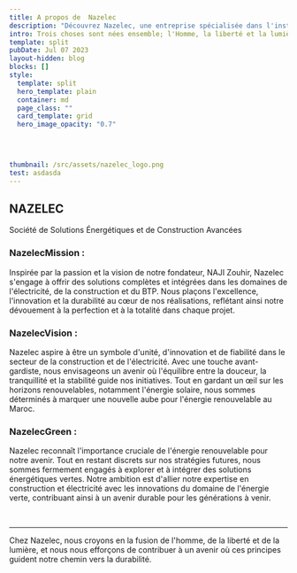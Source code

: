 ```yaml
---
title: A propos de  Nazelec
description: "Découvrez Nazelec, une entreprise spécialisée dans l'installation de panneaux solaires photovoltaïques et thermiques, de pompes à chaleur et de climatisations réversibles."
intro: Trois choses sont nées ensemble; l'Homme, la liberté et la lumière.
template: split
pubDate: Jul 07 2023
layout-hidden: blog
blocks: []
style:
  template: split
  hero_template: plain
  container: md
  page_class: ""
  card_template: grid
  hero_image_opacity: "0.7"


  
  
thumbnail: /src/assets/nazelec_logo.png
test: asdasda
---
```

## NAZELEC 

Société de Solutions Énergétiques et de Construction Avancées

### NazelecMission :
Inspirée par la passion et la vision de notre fondateur, NAJI Zouhir, Nazelec s'engage à offrir des solutions complètes et intégrées dans les domaines de l'électricité, de la construction et du BTP. Nous plaçons l'excellence, l'innovation et la durabilité au cœur de nos réalisations, reflétant ainsi notre dévouement à la perfection et à la totalité dans chaque projet.



### NazelecVision : 
Nazelec aspire à être un symbole d'unité, d'innovation et de fiabilité dans le secteur de la construction et de l'électricité. Avec une touche avant-gardiste, nous envisageons un avenir où l'équilibre entre la douceur, la tranquillité et la stabilité guide nos initiatives. Tout en gardant un œil sur les horizons renouvelables, notamment l'énergie solaire, nous sommes déterminés à marquer une nouvelle aube pour l'énergie renouvelable au Maroc.

### NazelecGreen :
Nazelec reconnaît l'importance cruciale de l'énergie renouvelable pour notre avenir. Tout en restant discrets sur nos stratégies futures, nous sommes fermement engagés à explorer et à intégrer des solutions énergétiques vertes. Notre ambition est d'allier notre expertise en construction et électricité avec les innovations du domaine de l'énergie verte, contribuant ainsi à un avenir durable pour les générations à venir.


&nbsp;

---


Chez Nazelec, nous croyons en la fusion de l'homme, de la liberté et de la lumière, et nous nous efforçons de contribuer à un avenir où ces principes guident notre chemin vers la durabilité.